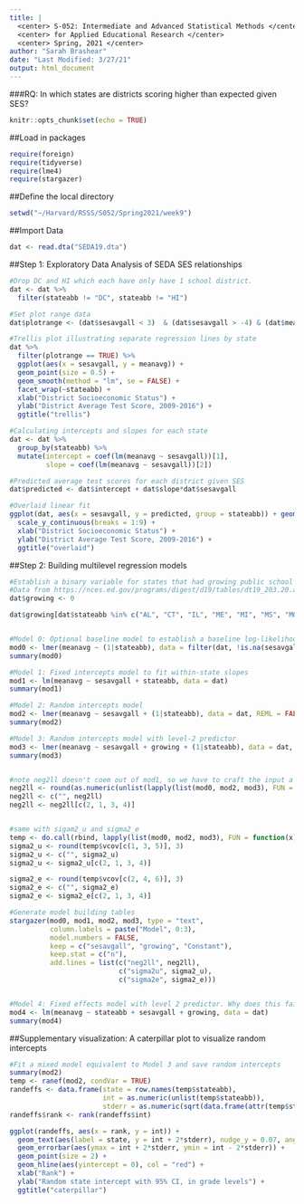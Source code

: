 ```yaml
---
title: |
  <center> S-052: Intermediate and Advanced Statistical Methods </center>
  <center> for Applied Educational Research </center>
  <center> Spring, 2021 </center>
author: "Sarah Brashear"
date: "Last Modified: 3/27/21"
output: html_document
---
```


###RQ: In which states are districts scoring higher than expected given SES?

```r
knitr::opts_chunk$set(echo = TRUE)
```


##Load in packages
```r
require(foreign)
require(tidyverse)
require(lme4)
require(stargazer)
```


##Define the local directory
```r
setwd("~/Harvard/RSSS/S052/Spring2021/week9")
```

##Import Data
```r
dat <- read.dta("SEDA19.dta")
```

##Step 1: Exploratory Data Analysis of SEDA SES relationships
```r
#Drop DC and HI which each have only have 1 school district.
dat <- dat %>%
  filter(stateabb != "DC", stateabb != "HI")

#Set plot range data
dat$plotrange <- (dat$sesavgall < 3)  & (dat$sesavgall > -4) & (dat$meanavg > 1) & (dat$meanavg < 10)

#Trellis plot illustrating separate regression lines by state
dat %>%
  filter(plotrange == TRUE) %>%
  ggplot(aes(x = sesavgall, y = meanavg)) +
  geom_point(size = 0.5) +
  geom_smooth(method = "lm", se = FALSE) +
  facet_wrap(~stateabb) +
  xlab("District Socioeconomic Status") +
  ylab("District Average Test Score, 2009-2016") +
  ggtitle("trellis")

#Calculating intercepts and slopes for each state
dat <- dat %>%
  group_by(stateabb) %>%
  mutate(intercept = coef(lm(meanavg ~ sesavgall))[1],
         slope = coef(lm(meanavg ~ sesavgall))[2])

#Predicted average test scores for each district given SES
dat$predicted <- dat$intercept + dat$slope*dat$sesavgall

#Overlaid linear fit
ggplot(dat, aes(x = sesavgall, y = predicted, group = stateabb)) + geom_smooth() + 
  scale_y_continuous(breaks = 1:9) +
  xlab("District Socioeconomic Status") +
  ylab("District Average Test Score, 2009-2016") +
  ggtitle("overlaid")
```


##Step 2: Building multilevel regression models
```r
#Establish a binary variable for states that had growing public school enrollments from 2009 to 2016.
#Data from https://nces.ed.gov/programs/digest/d19/tables/dt19_203.20.asp
dat$growing <- 0

dat$growing[dat$stateabb %in% c("AL", "CT", "IL", "ME", "MI", "MS", "MO", "NH", "NY", "OH", "PA", "RI", "VT", "WV", "WI")] <- 1


#Model 0: Optional baseline model to establish a baseline log-likelihood
mod0 <- lmer(meanavg ~ (1|stateabb), data = filter(dat, !is.na(sesavgall)), REML = FALSE)
summary(mod0)

#Model 1: Fixed intercepts model to fit within-state slopes
mod1 <- lm(meanavg ~ sesavgall + stateabb, data = dat)
summary(mod1)

#Model 2: Random intercepts model
mod2 <- lmer(meanavg ~ sesavgall + (1|stateabb), data = dat, REML = FALSE)
summary(mod2)

#Model 3: Random intercepts model with level-2 predictor
mod3 <- lmer(meanavg ~ sesavgall + growing + (1|stateabb), data = dat, REML = FALSE)
summary(mod3)


#note neg2ll doesn't coem out of mod1, so we have to craft the input a bit
neg2ll <- round(as.numeric(unlist(lapply(list(mod0, mod2, mod3), FUN = function(x) getME(x, "devcomp")$cmp['dev']))), 2)
neg2ll <- c("", neg2ll)
neg2ll <- neg2ll[c(2, 1, 3, 4)]


#same with sigam2_u and sigma2_e
temp <- do.call(rbind, lapply(list(mod0, mod2, mod3), FUN = function(x) data.frame(VarCorr(x))))
sigma2_u <- round(temp$vcov[c(1, 3, 5)], 3)
sigma2_u <- c("", sigma2_u)
sigma2_u <- sigma2_u[c(2, 1, 3, 4)]

sigma2_e <- round(temp$vcov[c(2, 4, 6)], 3)
sigma2_e <- c("", sigma2_e)
sigma2_e <- sigma2_e[c(2, 1, 3, 4)]

#Generate model building tables
stargazer(mod0, mod1, mod2, mod3, type = "text",
          column.labels = paste("Model", 0:3),
          model.numbers = FALSE,
          keep = c("sesavgall", "growing", "Constant"),
          keep.stat = c("n"),
          add.lines = list(c("neg2ll", neg2ll),
                           c("sigma2u", sigma2_u),
                           c("sigma2e", sigma2_e)))


#Model 4: Fixed effects model with level 2 predictor. Why does this fail?	
mod4 <- lm(meanavg ~ stateabb + sesavgall + growing, data = dat)
summary(mod4)
```


##Supplementary visualization: A caterpillar plot to visualize random intercepts
```r
#Fit a mixed model equivalent to Model 3 and save random intercepts
summary(mod2)
temp <- ranef(mod2, condVar = TRUE)
randeffs <- data.frame(state = row.names(temp$stateabb),
                       int = as.numeric(unlist(temp$stateabb)),
                       stderr = as.numeric(sqrt(data.frame(attr(temp$stateabb, "postVar")))))
randeffs$rank <- rank(randeffs$int)

ggplot(randeffs, aes(x = rank, y = int)) +
  geom_text(aes(label = state, y = int + 2*stderr), nudge_y = 0.07, angle = 90) +
  geom_errorbar(aes(ymax = int + 2*stderr, ymin = int - 2*stderr)) +
  geom_point(size = 2) +
  geom_hline(aes(yintercept = 0), col = "red") +
  xlab("Rank") +
  ylab("Random state intercept with 95% CI, in grade levels") +
  ggtitle("caterpillar")
```

